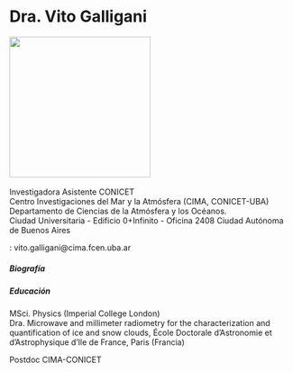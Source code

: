 <h1>Dra. Vito Galligani</h1>

![](images/galligani.png){width=250} \
\
Investigadora Asistente CONICET \
Centro Investigaciones del Mar y la Atmósfera (CIMA, CONICET-UBA) \
Departamento de Ciencias de la Atmósfera y los Océanos. \
Ciudad Universitaria - Edificio 0+Infinito - Oficina 2408
Ciudad Autónoma de Buenos Aires \

<i class="bi bi-inbox"></i>: vito.galligani@cima.fcen.uba.ar \

<h5>Biografía</h5>


<h5>Educación</h5>
MSci. Physics (Imperial College London)\
Dra. Microwave and millimeter radiometry for the characterization and quantification of ice and snow clouds, École Doctorale d’Astronomie et d’Astrophysique d’Ile de France, Paris (Francia) \ 

Postdoc CIMA-CONICET \

